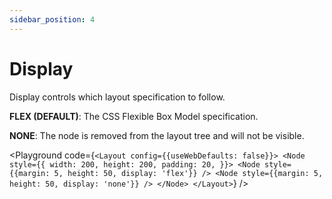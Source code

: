 ```yaml
---
sidebar_position: 4
---
```



# Display

Display controls which layout specification to follow.

**FLEX (DEFAULT)**: The CSS Flexible Box Model specification.

**NONE**: The node is removed from the layout tree and will not be visible.

<Playground code={`<Layout config={{useWebDefaults: false}}>
  <Node
    style={{
      width: 200,
      height: 200,
      padding: 20,
    }}>
    <Node style={{margin: 5, height: 50, display: 'flex'}} />
    <Node style={{margin: 5, height: 50, display: 'none'}} />
  </Node>
</Layout>`} />
